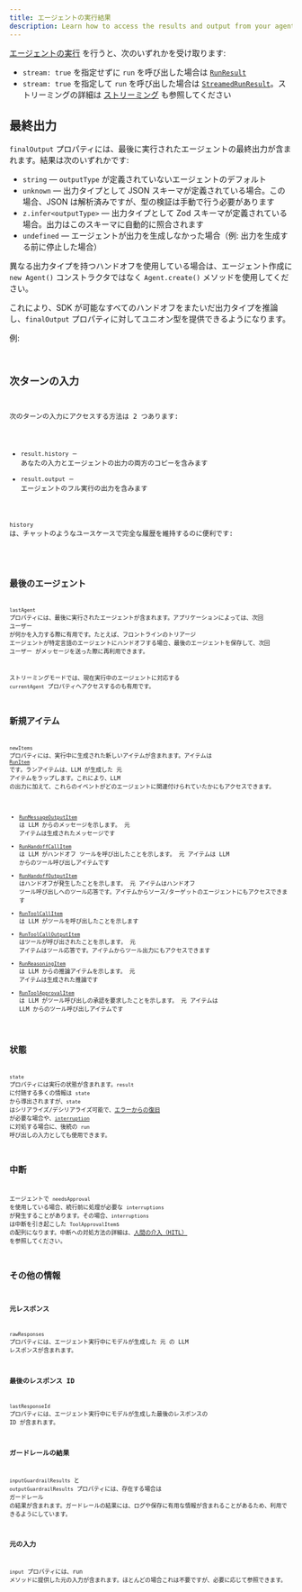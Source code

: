```yaml
---
title: エージェントの実行結果
description: Learn how to access the results and output from your agent run
---
```



[エージェントの実行](/openai-agents-js/ja/guides/running-agents) を行うと、次のいずれかを受け取ります:

- `stream: true` を指定せずに `run` を呼び出した場合は [`RunResult`](/openai-agents-js/openai/agents/classes/runresult)
- `stream: true` を指定して `run` を呼び出した場合は [`StreamedRunResult`](/openai-agents-js/openai/agents/classes/streamedrunresult)。ストリーミングの詳細は [ストリーミング](/openai-agents-js/ja/guides/streaming) も参照してください

## 最終出力

`finalOutput` プロパティには、最後に実行されたエージェントの最終出力が含まれます。結果は次のいずれかです:

- `string` — `outputType` が定義されていないエージェントのデフォルト
- `unknown` — 出力タイプとして JSON スキーマが定義されている場合。この場合、JSON は解析済みですが、型の検証は手動で行う必要があります
- `z.infer<outputType>` — 出力タイプとして Zod スキーマが定義されている場合。出力はこのスキーマに自動的に照合されます
- `undefined` — エージェントが出力を生成しなかった場合（例: 出力を生成する前に停止した場合）

異なる出力タイプを持つハンドオフを使用している場合は、エージェント作成に `new Agent()` コンストラクタではなく `Agent.create()` メソッドを使用してください。

これにより、SDK が可能なすべてのハンドオフをまたいだ出力タイプを推論し、`finalOutput` プロパティに対してユニオン型を提供できるようになります。

例:

<Code
  lang="typescript"
  code={handoffFinalOutputTypes}
  title="ハンドオフの最終出力タイプ"
/>

## 次ターンの入力

次のターンの入力にアクセスする方法は 2 つあります:

- `result.history` — あなたの入力とエージェントの出力の両方のコピーを含みます
- `result.output` — エージェントのフル実行の出力を含みます

`history` は、チャットのようなユースケースで完全な履歴を維持するのに便利です:

<Code lang="typescript" code={historyLoop} title="履歴ループ" />

## 最後のエージェント

`lastAgent` プロパティには、最後に実行されたエージェントが含まれます。アプリケーションによっては、次回 ユーザー が何かを入力する際に有用です。たとえば、フロントラインのトリアージ エージェントが特定言語のエージェントにハンドオフする場合、最後のエージェントを保存して、次回 ユーザー がメッセージを送った際に再利用できます。

ストリーミングモードでは、現在実行中のエージェントに対応する `currentAgent` プロパティへアクセスするのも有用です。

## 新規アイテム

`newItems` プロパティには、実行中に生成された新しいアイテムが含まれます。アイテムは [`RunItem`](/openai-agents-js/openai/agents/type-aliases/runitem) です。ランアイテムは、LLM が生成した 元 アイテムをラップします。これにより、LLM の出力に加えて、これらのイベントがどのエージェントに関連付けられていたかにもアクセスできます。

- [`RunMessageOutputItem`](/openai-agents-js/openai/agents/classes/runmessageoutputitem) は LLM からのメッセージを示します。 元 アイテムは生成されたメッセージです
- [`RunHandoffCallItem`](/openai-agents-js/openai/agents/classes/runhandoffcallitem) は LLM がハンドオフ ツールを呼び出したことを示します。 元 アイテムは LLM からのツール呼び出しアイテムです
- [`RunHandoffOutputItem`](/openai-agents-js/openai/agents/classes/runhandoffoutputitem) はハンドオフが発生したことを示します。 元 アイテムはハンドオフ ツール呼び出しへのツール応答です。アイテムからソース/ターゲットのエージェントにもアクセスできます
- [`RunToolCallItem`](/openai-agents-js/openai/agents/classes/runtoolcallitem) は LLM がツールを呼び出したことを示します
- [`RunToolCallOutputItem`](/openai-agents-js/openai/agents/classes/runtoolcalloutputitem) はツールが呼び出されたことを示します。 元 アイテムはツール応答です。アイテムからツール出力にもアクセスできます
- [`RunReasoningItem`](/openai-agents-js/openai/agents/classes/runreasoningitem) は LLM からの推論アイテムを示します。 元 アイテムは生成された推論です
- [`RunToolApprovalItem`](/openai-agents-js/openai/agents/classes/runtoolapprovalitem) は LLM がツール呼び出しの承認を要求したことを示します。 元 アイテムは LLM からのツール呼び出しアイテムです

## 状態

`state` プロパティには実行の状態が含まれます。`result` に付随する多くの情報は `state` から導出されますが、`state` はシリアライズ/デシリアライズ可能で、[エラーからの復旧](/openai-agents-js/ja/guides/running-agents#exceptions) が必要な場合や、[`interruption`](#interruptions) に対処する場合に、後続の `run` 呼び出しの入力としても使用できます。

## 中断

エージェントで `needsApproval` を使用している場合、続行前に処理が必要な `interruptions` が発生することがあります。その場合、`interruptions` は中断を引き起こした `ToolApprovalItem`s の配列になります。中断への対処方法の詳細は、[人間の介入（HITL）](/openai-agents-js/ja/guides/human-in-the-loop) を参照してください。

## その他の情報

### 元レスポンス

`rawResponses` プロパティには、エージェント実行中にモデルが生成した 元 の LLM レスポンスが含まれます。

### 最後のレスポンス ID

`lastResponseId` プロパティには、エージェント実行中にモデルが生成した最後のレスポンスの ID が含まれます。

### ガードレールの結果

`inputGuardrailResults` と `outputGuardrailResults` プロパティには、存在する場合は ガードレール の結果が含まれます。ガードレールの結果には、ログや保存に有用な情報が含まれることがあるため、利用できるようにしています。

### 元の入力

`input` プロパティには、run メソッドに提供した元の入力が含まれます。ほとんどの場合これは不要ですが、必要に応じて参照できます。
